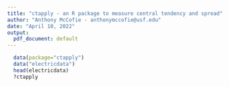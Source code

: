 ```yaml
---
title: "ctapply - an R package to measure central tendency and spread"
author: "Anthony McCofie - anthonymccofie@usf.edu"
date: "April 10, 2022"
output:
  pdf_document: default
---
```


```r
  data(package="ctapply")
  data("electricdata")
  head(electricdata)
  ?ctapply
```

